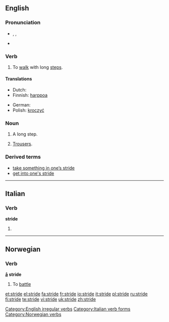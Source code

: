 ==English==

===Pronunciation===
* {{enPR|strīd}}, {{IPA|/straɪd/}}, {{SAMPA|/straId/}}
* {{audio|en-us-stride.ogg|Audio (US)}}

===Verb===
{{en-verb|strides|striding|strode|stridden}}

# {{intransitive}} To [[walk]] with long [[step]]s.

====Translations====
{{trans-top|walk with long steps}}
* Dutch: {{t-|nl|schrijden}}
* Finnish: [[harppoa]]
{{trans-mid}}
* German: {{t+|de|schreiten}}
* Polish: [[kroczyć]]
{{trans-bottom}}

===Noun===
{{en-noun}}

# A long step.
# {{context|Australian|informal|in plural}} [[trousers|Trousers]].

===Derived terms===
* [[take something in one’s stride]]
* [[get into one's stride]]

[[Category:English irregular verbs]]

----

==Italian==

===Verb===
'''stride'''

# {{form of|[[third-person|Third-person]] [[singular]] [[present tense]]|[[stridere#Italian|stridere]]|lang=Italian}}

[[Category:Italian verb forms]]

----

==Norwegian==

===Verb===
'''[[å]] stride'''

# To [[battle]]

{{see|stridè}}

[[Category:Norwegian verbs]]

[[et:stride]]
[[el:stride]]
[[fa:stride]]
[[fr:stride]]
[[io:stride]]
[[it:stride]]
[[pl:stride]]
[[ru:stride]]
[[fi:stride]]
[[te:stride]]
[[vi:stride]]
[[uk:stride]]
[[zh:stride]]